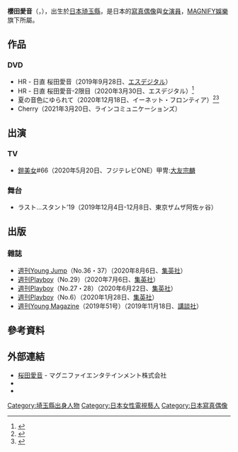 {{藝人
| 姓名    = 櫻田愛音
| 類型    = 模特兒
| 圖片    = 
| 圖片尺寸 = 
| 圖片替代 = 
| 圖片簡介 = 
| 本名    = 
| 外文名  = 桜田 愛音
| 外文    = 日語
| 羅馬拼音 = Sakurada Anon
| 英文名  = 
| 暱稱    = 
| 別名    = 
| 國籍    = {{JPN}}
| 出生名  = 
| 出生日期 = {{Birth date and age|2001|9|23}}
| 出生地點 = {{JPN}}[[琦玉縣|琦玉縣]]
| 逝世日期 = 
| 逝世地點 = 
| 職業    = [[寫真偶像|寫真偶像]]、[[女演員|女演員]]
| 教育程度 = 
| 配偶    = 
| 親屬    = 
| 經紀公司 = [[MAGNIFY娛樂|MAGNIFY娛樂]]
| 網站    = 
| module = 
| IMDb   = 
}}

'''櫻田愛音'''（{{jpn|j=桜田 愛音|kn=さくらだ あのん|}}，{{bd|2001年|9月23日||}}），出生於[[日本|日本]][[琦玉縣|琦玉縣]]，是日本的[[寫真偶像|寫真偶像]]與[[女演員|女演員]]，[[MAGNIFY娛樂|MAGNIFY娛樂]]旗下所屬。

== 作品 ==
=== DVD ===
* HR - 日直 桜田愛音（2019年9月28日、[[エスデジタル|エスデジタル]]）
* HR - 日直 桜田愛音-2限目（2020年3月30日、エスデジタル）<ref>{{Cite web|url=https://entamenext.com/articles/detail/4205|title=純真Gカップ・桜田愛音が“極上しなやかボディ”を大胆披露【写真14点】|publisher=ENTAME next|date=2020-03-24|accessdate=2021-02-01|archive-date=2020-09-19|archive-url=https://web.archive.org/web/20200919015924/https://entamenext.com/articles/detail/4205|dead-url=no}}</ref>
* 夏の音色にゆられて（2020年12月18日、イーネット・フロンティア）<ref>{{Cite web|url=https://www.tokyo-sports.co.jp/entame/gravia/2605230/|title=Ｇ乳グラドル・桜田愛音　新作ＤＶＤで競泳水着再び！「スタイルが一番分かる」|publisher=東スポweb|date=2021-01-10|accessdate=2021-01-11|archive-date=2021-01-11|archive-url=https://web.archive.org/web/20210111061933/https://www.tokyo-sports.co.jp/entame/gravia/2605230/|dead-url=no}}</ref><ref>{{Cite web|url=https://thetv.jp/news/detail/1015139/|title=19歳グラドル桜田愛音、くびれが際立つ衣装をアピール|publisher=ザテレビジョン|date=2021-01-13|accessdate=2021-01-21|archive-date=2021-01-28|archive-url=https://web.archive.org/web/20210128165505/https://thetv.jp/news/detail/1015139/|dead-url=no}}</ref>
* Cherry（2021年3月20日、ラインコミュニケーションズ）

== 出演 ==
=== TV ===

* [[鎧美女|鎧美女]]#66（2020年5月20日、フジテレビONE）甲冑:[[大友義鎮|大友宗麟]]

=== 舞台 ===

* ラスト…スタント’19（2019年12月4日-12月8日、東京ザムザ阿佐ヶ谷）

== 出版 ==
=== 雜誌 ===

* [[週刊Young_Jump|週刊Young Jump]]（No.36・37）（2020年8月6日、[[集英社|集英社]]）
* [[週刊Playboy|週刊Playboy]]（No.29）（2020年7月6日、[[集英社|集英社]]）
* [[週刊Playboy|週刊Playboy]]（No.27・28）（2020年6月22日、[[集英社|集英社]]）
* [[週刊Playboy|週刊Playboy]]（No.6）（2020年1月28日、[[集英社|集英社]]）
* [[週刊Young_Magazine|週刊Young Magazine]]（2019年51号）（2019年11月18日、[[講談社|講談社]]）

== 參考資料 ==
<references />

== 外部連結 ==
* [https://www.magnify.co.jp/%E6%A1%9C%E7%94%B0%E6%84%9B%E9%9F%B3 桜田愛音] {{Wayback|url=https://www.magnify.co.jp/%E6%A1%9C%E7%94%B0%E6%84%9B%E9%9F%B3 |date=20210219074035 }} - マグニファイエンタテインメント株式会社
* {{Twitter|sakurada_anon}}
* {{Instagram|sakurada_anon}}

{{DEFAULTSORT:sakurada anon}}
[[Category:埼玉縣出身人物|Category:埼玉縣出身人物]]
[[Category:日本女性電視藝人|Category:日本女性電視藝人]]
[[Category:日本寫真偶像|Category:日本寫真偶像]]